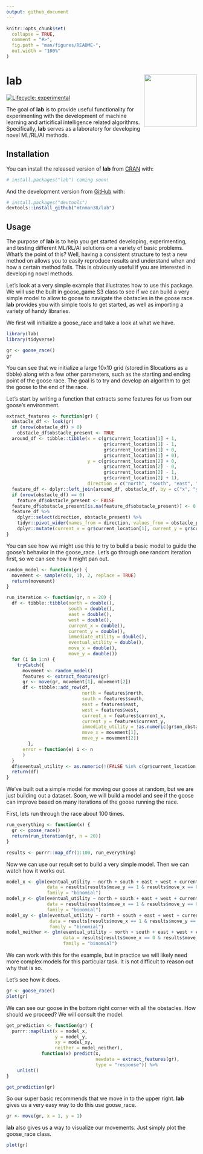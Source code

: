 ```yaml
---
output: github_document
---
```


<!-- README.md is generated from README.Rmd. Please edit that file -->

```r
knitr::opts_chunk$set(
  collapse = TRUE,
  comment = "#>",
  fig.path = "man/figures/README-",
  out.width = "100%"
)
```
# lab <img src='man/figures/logo.png' align="right" height="139" />

<!-- badges: start -->
[![Lifecycle: experimental](https://img.shields.io/badge/lifecycle-experimental-orange.svg)](https://www.tidyverse.org/lifecycle/#experimental)
<!-- badges: end -->

The goal of **lab** is to provide useful functionality for experimenting with the development of machine learning and articifical intelligence related algorithms. Specifically, **lab** serves as a laboratory for developing novel ML/RL/AI methods.

## Installation

You can install the released version of **lab** from [CRAN](https://CRAN.R-project.org) with:

``` r
# install.packages("lab") coming soon!
```

And the development version from [GitHub](https://github.com/) with:

``` r
# install.packages("devtools")
devtools::install_github("mtnman38/lab")
```

## Usage

The purpose of **lab** is to help you get started developing, experimenting, and testing different ML/RL/AI solutions on a variety of basic problems. What's the point of this? Well, having a consistent structure to test a new method on allows you to easily reproduce results and understand when and how a certain method fails. This is obviously useful if you are interested in developing novel methods.

Let's look at a very simple example that illustrates how to use this package. We will use the built in goose_game S3 class to see if we can build a very simple model to allow to goose to navigate the obstacles in the goose race. **lab** provides you with simple tools to get started, as well as importing a variety of handy libraries.

We first will initialize a goose_race and take a look at what we have.

```r
library(lab)
library(tidyverse)

gr <- goose_race()
gr
```

You can see that we initialize a large 10x10 grid (stored in $locations as a tibble) along with a few other parameters, such as the starting
and ending point of the goose race. The goal is to try and develop an algorithm to get the goose to the end of the race. 

Let's start by writing a function that extracts some features for us from our goose's environment.
```r
extract_features <- function(gr) {
  obstacle_df <- look(gr)
  if (nrow(obstacle_df) > 0)
    obstacle_df$obstacle_present <- TRUE
  around_df <- tibble::tibble(x = c(gr$current_location[1] + 1,
                                    gr$current_location[1] - 1,
                                    gr$current_location[1] + 0,
                                    gr$current_location[1] + 0),
                              y = c(gr$current_location[2] + 0,
                                    gr$current_location[2] - 0,
                                    gr$current_location[2] - 1,
                                    gr$current_location[2] + 1),
                              direction = c("north", "south", "east", "west"))
  feature_df <- dplyr::left_join(around_df, obstacle_df, by = c("x", "y"))
  if (nrow(obstacle_df) == 0)
    feature_df$obstacle_present <- FALSE
  feature_df$obstacle_present[is.na(feature_df$obstacle_present)] <- 0
  feature_df %>%
    dplyr::select(direction, obstacle_present) %>%
    tidyr::pivot_wider(names_from = direction, values_from = obstacle_present) %>%
    dplyr::mutate(current_x = gr$current_location[1], current_y = gr$current_location[2])
}
```

You can see how we might use this to try to build a basic model to guide the goose's behavior in the goose_race. Let's go through one random iteration first, so we can see how it might pan out.

```r
random_model <- function(gr) {
  movement <- sample(c(0, 1), 2, replace = TRUE)
  return(movement)
}

run_iteration <- function(gr, n = 20) {
  df <- tibble::tibble(north = double(),
                       south = double(),
                       east = double(),
                       west = double(),
                       current_x = double(),
                       current_y = double(),
                       immediate_utility = double(),
                       eventual_utility = double(),
                       move_x = double(),
                       move_y = double())
  for (i in 1:n) {
    tryCatch({
      movement <- random_model()
      features <- extract_features(gr)
      gr <- move(gr, movement[1], movement[2])
      df <- tibble::add_row(df,
                            north = features$north,
                            south = features$south,
                            east = features$east,
                            west = features$west,
                            current_x = features$current_x,
                            current_y = features$current_y,
                            immediate_utility = !as.numeric(gr$on_obstacle),
                            move_x = movement[1],
                            move_y = movement[2])
        },
      error = function(e) i <- n
      )
  }
  df$eventual_utility <- as.numeric(!(FALSE %in% c(gr$current_location == gr$ending_point)))
  return(df)
}
```

We've built out a simple model for moving our goose at random, but we are just building out a dataset. Soon, we will build a model and see if the goose can improve based on many iterations of the goose running the race.

First, lets run through the race about 100 times.

```r
run_everything <- function(x) {
  gr <- goose_race()
  return(run_iteration(gr, n = 20))
}

results <- purrr::map_dfr(1:100, run_everything)
```

Now we can use our result set to build a very simple model. Then we can watch how it works out.

```r
model_x <- glm(eventual_utility ~ north + south + east + west + current_x + current_y,
               data = results[results$move_y == 1 & results$move_x == 0,],
               family = "binomial")
model_y <- glm(eventual_utility ~ north + south + east + west + current_x + current_y,
               data = results[results$move_x == 1 & results$move_y == 0,],
               family = "binomial")
model_xy <- glm(eventual_utility ~ north + south + east + west + current_x + current_y,
                data = results[results$move_x == 1 & results$move_y == 1,],
                family = "binomial")
model_neither <- glm(eventual_utility ~ north + south + east + west + current_x + current_y,
                     data = results[results$move_x == 0 & results$move_y == 0,],
                     family = "binomial")
```

We can work with this for the example, but in practice we will likely need more complex models for this particular task. It is not difficult to reason out why that is so.

Let's see how it does.

```r
gr <- goose_race()
plot(gr)
```

We can see our goose in the bottom right corner with all the obstacles. How should we proceed? We will consult the model.

```r
get_prediction <- function(gr) {
  purrr::map(list(x = model_x,
                  y = model_y, 
                  xy = model_xy,
                  neither = model_neither),
             function(x) predict(x,
                                 newdata = extract_features(gr),
                                 type = "response")) %>%
    unlist()
}

get_prediction(gr)
```

So our super basic recommends that we move in to the upper right. **lab** gives us a very easy way to do this use goose_race.

```r
gr <- move(gr, x = 1, y = 1)
```

**lab** also gives us a way to visualize our movements. Just simply plot the goose_race class.

```r
plot(gr)
```
